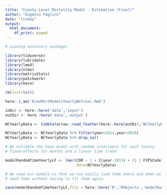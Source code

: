 ```yaml
---
title: "County-Level Mortality Model - Estimation (Final)"
author: "Eugenio Paglino"
date: "\today"
output:
  html_document:
    df_print: paged
---
```


```r

# Loading necessary packages

library(tidyverse)
library(lubridate)
library(lme4)
library(nlme)
library(matrixStats)
library(patchwork)
library(here)

```

```r

rm(list=ls())

here::i_am('R/exMortModelsYearlyNCFinal.Rmd')

inDir <- here::here('data','input')
outDir <- here::here('data','output')

```

```r

NCYearlyData <- tibble(arrow::read_feather(here::here(outDir,'NCYearlyData.feather')))

NCYearlyData <- NCYearlyData %>% filter(year>2014,year<2020)
NCYearlyData <- NCYearlyData %>% drop_na()

```

```r

# We estimate the base model with random intercepts for each county,
# fixed-effects for months and a linear time trend

modelRandomTimeYearlyLF <- lmer(CDR ~ 1 + I(year-2015) + (1 | FIPSCode) + (1 + I(year-2015) | csCode),
                                data=NCYearlyData)

```

```r

# We save our models so that we can easily load them where and when we
# need them without having to fit them again.

save(modelRandomTimeYearlyLF,file = here::here('R','RObjects','modelRandomTimeYearlyNCLF.RData'))

```



